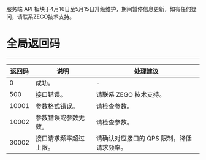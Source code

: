<Warning title="警告">服务端 API 板块于4月16日至5月15日升级维护，期间暂停信息更新，如有任何疑问，请联系ZEGO技术支持。</Warning>
# 全局返回码

- - -

|返回码|说明| 处理建议 |
|---|----|----|
| 0      | 成功。 | -        |
| 500    | 接口错误。 | 请联系 ZEGO 技术支持。 |
| 10001  | 参数格式错误。 | 请检查参数。 |
| 10002  | 参数错误或参数无效。 | 请检查参数。 |
| 30002  | 接口请求频率超过上限。	 | 请确认对应接口的 QPS 限制，降低请求频率。 |
